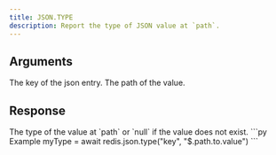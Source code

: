 ```yaml
---
title: JSON.TYPE
description: Report the type of JSON value at `path`.
---
```


## Arguments

<ParamField body="key" type="string" required>
    The key of the json entry.
</ParamField>
<ParamField body="path" type="string" default="$">
    The path of the value.
</ParamField>




## Response

<ResponseField type="string | null" required>
  The type of the value at `path` or `null` if the value does not exist.
</ResponseField>

<RequestExample>
```py Example
myType = await redis.json.type("key", "$.path.to.value")
```
</RequestExample>
